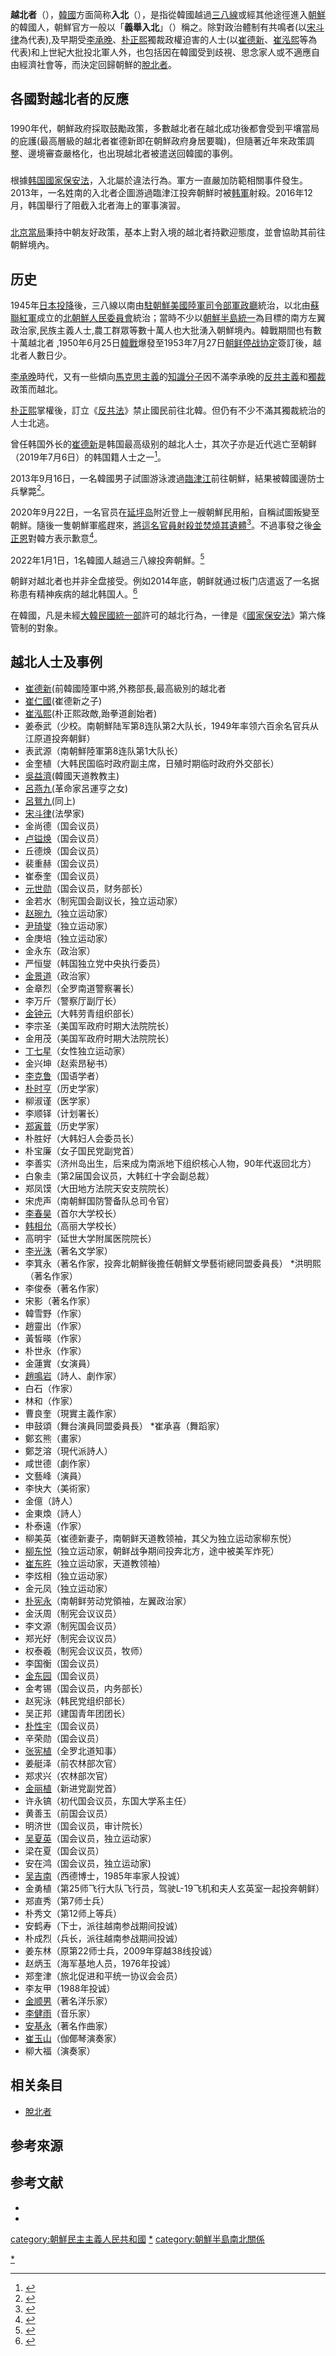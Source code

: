 {{distinguish|越南北部|北越}}

'''越北者'''（{{kor|월북|越北}}），[[韓國|韓國]]方面简称'''入北'''（{{kor|입북|入北}}），是指從韓國越過[[三八線|三八線]]或經其他途徑進入[[朝鲜民主主义人民共和国|朝鮮]]的韓國人，朝鮮官方一般以「'''義舉入北'''」（{{kor|의거입북|義擧入北}}）稱之。除對政治體制有共鳴者(以[[宋斗律|宋斗律]]為代表),及早期受[[李承晚|李承晚]]、[[朴正熙|朴正熙]]獨裁政權迫害的人士(以[[崔德新|崔德新]]、[[崔泓熙|崔泓熙]]等為代表)和上世紀大批投北軍人外，也包括因在韓國受到歧視、思念家人或不適應自由經濟社會等，而決定回歸朝鮮的[[脫北者|脫北者]]。

==各國對越北者的反應==
=== {{DPRK}} ===
1990年代，朝鮮政府採取鼓勵政策，多數越北者在越北成功後都會受到平壤當局的庇護(最高層級的越北者崔德新即在朝鮮政府身居要職)，但隨著近年來政策調整、邊境審查嚴格化，也出現越北者被遣送回韓國的事例。

=== {{ROK}} ===
根據[[韩国|韩国]][[國家保安法|國家保安法]]，入北屬於違法行為。軍方一直嚴加防範相關事件發生。
2013年，一名姓南的入北者企圖游過臨津江投奔朝鮮时被[[大韩民国国军|韩軍]]射殺。2016年12月，韩国舉行了阻截入北者海上的軍事演習。

=== {{PRC}} ===
[[中华人民共和国|北京當局]]秉持中朝友好政策，基本上對入境的越北者持歡迎態度，並會協助其前往朝鮮境內。

==历史==
1945年[[日本投降|日本投降]]後，三八線以南由[[駐朝鮮美國陸軍司令部軍政廳|駐朝鮮美國陸軍司令部軍政廳]]統治，以北由[[蘇聯紅軍|蘇聯紅軍]]成立的[[北朝鮮人民委員會|北朝鮮人民委員會]]統治；當時不少以[[朝鮮半島統一|朝鮮半島統一]]為目標的南方左翼政治家,民族主義人士,農工群眾等數十萬人也大批湧入朝鮮境內。韓戰期間也有數十萬越北者
,1950年6月25日[[韓戰|韓戰]]爆發至1953年7月27日[[朝鲜停战协定|朝鲜停战协定]]簽訂後，越北者人數日少。

[[李承晚|李承晚]]時代，又有一些傾向[[馬克思主義|馬克思主義]]的[[知識分子|知識分子]]因不滿李承晚的[[反共主義|反共主義]]和[[獨裁|獨裁]]政策而越北。

[[朴正熙|朴正熙]]掌權後，訂立《[[反共法|反共法]]》禁止國民前往北韓。但仍有不少不滿其獨裁統治的人士北逃。

曾任韩国外长的[[崔德新|崔德新]]是韩国最高级别的越北人士，其次子{{link-ko|崔仁国|최인국}}亦是近代逃亡至朝鲜（2019年7月6日）的韩国籍人士之一<ref>{{cite news |title=韩国前外长崔德新次子投奔朝鲜：回到祖国怀抱 |url=https://www.guancha.cn/politics/2019_07_07_508539.shtml |accessdate=2019-07-08 |publisher=[[观察者網|观察者網]] |date=2019-07-07|archiveurl=https://web.archive.org/web/20190708023731/https://www.guancha.cn/politics/2019_07_07_508539.shtml|archivedate=2019-07-08|deadurl=no}}</ref>。

2013年9月16日，一名韓國男子試圖游泳渡過[[臨津江|臨津江]]前往朝鮮，結果被韓國邊防士兵擊斃<ref>{{cite news |title=韩男子边境游泳企图“偷渡”朝鲜 士兵开枪击毙 |url=http://news.sohu.com/20130917/n386703061.shtml}}</ref>。

2020年9月22日，一名{{en-link|韩国海洋渔业部|Ministry of Oceans and Fisheries}}官员在[[延坪岛|延坪岛]]附近登上一艘朝鮮民用船，自稱試圖叛變至朝鮮。隨後一隻朝鮮軍艦趕來，[[延坪岛海域枪杀韩国公务员事件|將這名官員射殺並焚燒其遺體]]<ref>{{cite news |title=朝鲜射杀在该国水域发现的韩国官员并焚尸 |url=https://cn.wsj.com/articles/%E6%9C%9D%E9%B2%9C%E5%B0%84%E6%9D%80%E5%9C%A8%E8%AF%A5%E5%9B%BD%E6%B0%B4%E5%9F%9F%E5%8F%91%E7%8E%B0%E7%9A%84%E9%9F%A9%E5%9B%BD%E5%AE%98%E5%91%98%E5%B9%B6%E7%84%9A%E5%B0%B8-11601009112 |accessdate=2020-09-26 |archive-date=2021-01-16 |archive-url=https://web.archive.org/web/20210116102632/https://cn.wsj.com/articles/%E6%9C%9D%E9%B2%9C%E5%B0%84%E6%9D%80%E5%9C%A8%E8%AF%A5%E5%9B%BD%E6%B0%B4%E5%9F%9F%E5%8F%91%E7%8E%B0%E7%9A%84%E9%9F%A9%E5%9B%BD%E5%AE%98%E5%91%98%E5%B9%B6%E7%84%9A%E5%B0%B8-11601009112 |dead-url=no }}</ref>。不過事發之後[[金正恩|金正恩]]對韓方表示歉意<ref>{{cite news |title=朝鲜“枪杀并焚尸韩国官员” 金正恩罕见致歉 |url=https://www.bbc.com/zhongwen/simp/world-54293719 |accessdate=2020-09-26 |archive-date=2021-02-09 |archive-url=https://web.archive.org/web/20210209231912/https://www.bbc.com/zhongwen/simp/world-54293719 |dead-url=no }}</ref>。

2022年1月1日，1名韓國人越過三八線投奔朝鮮。<ref>{{cite news |title=一名韩国人跨越军事分界线边界进入朝鲜，罕见“投北” |url=https://mobile.reuters.com/article/amp/idCNL6S2TI001 |accessdate=2022-01-02 |archive-date=2022-01-02 |archive-url=https://web.archive.org/web/20220102130127/https://mobile.reuters.com/article/amp/idCNL6S2TI001 |dead-url=no }}</ref>

朝鲜对越北者也并非全盘接受。例如2014年底，朝鲜就通过板门店遣返了一名据称患有精神疾病的越北韩国人。<ref>{{cite news |title=韩媒：一名疑似韩国公民“投奔朝鲜” 生死不详 |url=https://news.ifeng.com/c/8CT9pYKJP1R |accessdate=2022-01-02 |agency=澎湃新闻 |publisher=凤凰网 |date=2022-01-02 |archive-date=2022-01-02 |archive-url=https://web.archive.org/web/20220102120320/https://news.ifeng.com/c/8CT9pYKJP1R |dead-url=no }}</ref>

在韓國，凡是未經[[大韓民國統一部|大韓民國統一部]]許可的越北行為，一律是《[[国家保安法_(韩国)|國家保安法]]》第六條管制的對象。

==越北人士及事例==
* [[崔德新|崔德新]](前韓國陸軍中將,外務部長,最高級別的越北者
* [[崔仁國|崔仁國]](崔德新之子)
* [[崔泓熙|崔泓熙]](朴正熙政敵,跆拳道創始者)
*姜泰武（少校。南朝鮮陆军第8连队第2大队长，1949年率领六百余名官兵从江原道投奔朝鲜）
*表武源（南朝鮮陸軍第8连队第1大队长）
*金奎植（大韩民国临时政府副主席，日殖时期临时政府外交部长）
* [[吳益濟|吳益濟]](韓國天道教教主)
* [[呂燕九|呂燕九]](革命家呂運亨之女)
* [[呂鴛九|呂鴛九]](同上)
* [[宋斗律|宋斗律]](法學家)
*金尚德（国会议员）
*[[卢镒焕|卢镒焕]]（国会议员）
*丘德焕（国会议员）
*裴重赫（国会议员）
*崔泰奎（国会议员）
*[[元世勋|元世勋]]（国会议员，财务部长）
*金若水（制宪国会副议长，独立运动家）
*[[赵琬九|赵琬九]]（独立运动家）
*[[尹琦燮|尹琦燮]]（独立运动家）
*金庚培（独立运动家）
*金永东（政治家）
*严恒燮（韩国独立党中央执行委员）
*[[金景道|金景道]]（政治家）
*金章烈（全罗南道警察署长）
*李万斤（警察厅副厅长）
*[[金钟元|金钟元]]（大韩劳青组织部长）
*李宗圣（美国军政府时期大法院院长）
*金用茂（美国军政府时期大法院院长）
*[[丁七星|丁七星]]（女性独立运动家）
*金兴坤（赵索昂秘书）
*[[李克鲁|李克鲁]]（国语学者）
*[[朴时亨|朴时亨]]（历史学家）
*柳淑谨（医学家）
*李顺铎（计划署长）
*[[郑寅普|郑寅普]]（历史学家）
*朴胜好（大韩妇人会委员长）
*朴宝廉（女子国民党副党首）
*李善实（济州岛出生，后来成为南派地下组织核心人物，90年代返回北方）
*白象圭（第2届国会议员，大韩红十字会副总裁）
*郑凤馍（大田地方法院天安支院院长）
*宋虎声（南朝鮮国防警备队总司令官）
*[[李春昊|李春昊]]（首尔大学校长）
*[[韩相允|韩相允]]（高丽大学校长）
*高明宇（延世大学附属医院院长）
*[[李光洙|李光洙]]（著名文学家）
*李箕永（著名作家，投奔北朝鮮後擔任朝鮮文學藝術總同盟委員長） *洪明熙（著名作家） 
*李俊泰（著名作家） 
*宋影（著名作家） 
*韓雪野（作家） 
*趙靈出（作家） 
*黃皙暎（作家） 
*朴世永（作家）
*金蓮實（女演員）
*[[趙鳴岩|趙鳴岩]]（詩人、劇作家）
*白石（作家） 
*林和（作家）
*曹良奎（現實主義作家）
*申鼓頌（舞台演員同盟委員長） *崔承喜（舞蹈家） 
*鄭玄熊（畫家） 
*鄭芝溶（現代派詩人） 
*咸世德（劇作家） 
*文藝峰（演員） 
*李快大（美術家） 
*金億（詩人） 
*金東煥（詩人）
*朴泰遠（作家）
*柳美英（崔德新妻子，南朝鲜天道教领袖，其父为独立运动家柳东悦）
*[[柳东悦|柳东悦]]（独立运动家，朝鲜战争期间投奔北方，途中被美军炸死）
*[[崔东旿|崔东旿]]（独立运动家，天道教领袖）
*李炫相（独立运动家）
*金元凤（独立运动家）
*[[朴宪永|朴宪永]]（南朝鲜劳动党領袖，左翼政治家）
*金沃周（制宪会议议员）
*李文源（制宪国会议员）
*郑光好（制宪会议议员）
*权泰羲（制宪会议议员，牧师）
*李国衡（国会议员）
*[[金东园|金东园]]（国会议员）
*金考锡（国会议员，内务部长）
*赵宪泳（韩民党组织部长）
*吴正邦（建国青年团团长）
*[[朴性宇|朴性宇]]（国会议员）
*辛荣勋（国会议员）
*[[张宪植|张宪植]]（全罗北道知事）
*姜艇泽（前农林部次官）
*郑求兴（农林部次官）
*[[金丽植|金丽植]]（新进党副党首）
*许永镐（初代国会议员，东国大学系主任）
*黄善玉（前国会议员）
*明济世（国会议员，审计院长）
*[[吴夏英|吴夏英]]（国会议员，独立运动家）
*梁在夏（国会议员）
*安在鸿（国会议员，独立运动家)
*[[吴吉南|吴吉南]]（西德博士，1985年率家人投诚）
*金勇植（第25师飞行大队飞行员，驾驶L-19飞机和夫人玄英室一起投奔朝鲜）
*郑直秀（第7师士兵）
*朴秀文（第12师上等兵）
*安鹤寿（下士，派往越南参战期间投诚）
*朴成烈（兵长，派往越南参战期间投诚）
*姜东林（原第22师士兵，2009年穿越38线投诚）
*赵炳玉（海军基地人员，1976年投诚）
*郑奎津（旅北促进和平统一协议会会员）
*李友甲（1988年投诚）
*[[金顺男|金顺男]]（著名洋乐家）
*[[李健雨|李健雨]]（音乐家）
*[[安基永|安基永]]（著名作曲家）
*[[崔玉山|崔玉山]]（伽倻琴演奏家）
*柳大福（演奏家）

==相关条目==
*[[脫北者|脫北者]]

==参考來源==
<references />

==参考文献==
*{{cite book|author=Kim Yong-son|title=A Young Man's Memoirs on his Escape from South Korea|year=1989|publisher=Foreign Languages Publishing House|location=Pyongyang|oclc=869091312}}
*{{cite book|author=Takagi Takeo|title=Kim Il Sung: Master of Leadership|year=1976|publisher=Foreign Languages Publishing House|location=Pyongyang|oclc=864246093|pages=37–58|chapter=From the South to the North}}

[[category:朝鮮民主主義人民共和國|category:朝鮮民主主義人民共和國]]
[[category:韓國脫逃者|*]]
[[Category:越北者|*]]
[[category:朝鮮半島南北關係|category:朝鮮半島南北關係]]